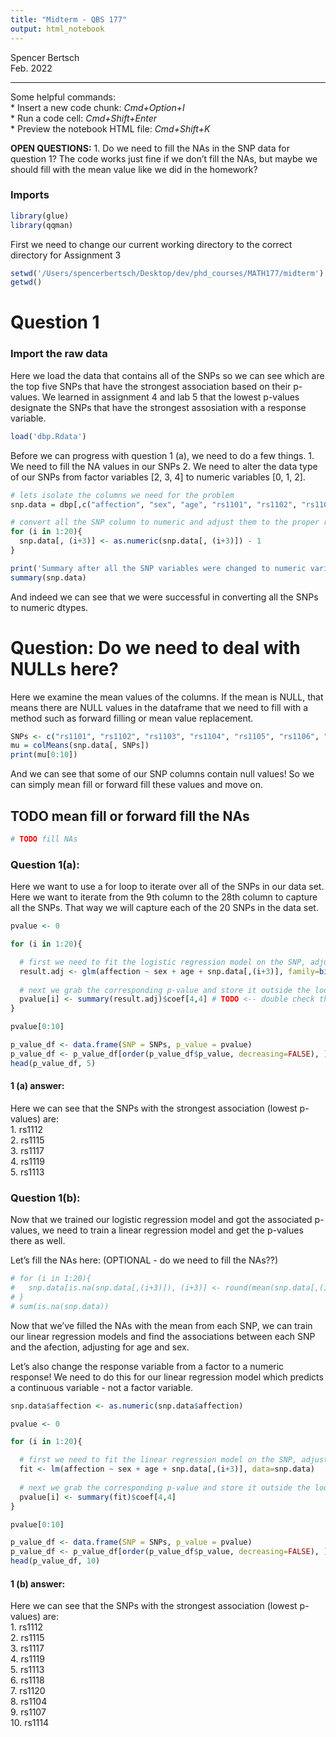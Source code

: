 ```yaml
---
title: "Midterm - QBS 177"
output: html_notebook
---
```


Spencer Bertsch  
Feb. 2022

------------

Some helpful commands:  
* Insert a new code chunk: *Cmd+Option+I*  
* Run a code cell: *Cmd+Shift+Enter*  
* Preview the notebook HTML file: *Cmd+Shift+K*  

**OPEN QUESTIONS:**
1. Do we need to fill the NAs in the SNP data for question 1? The code works just fine if we don't fill the NAs, but maybe we should fill with the mean value like we did in the homework? 


### Imports 
```r
library(glue)
library(qqman)
```

First we need to change our current working directory to the correct directory for Assignment 3
```r
setwd('/Users/spencerbertsch/Desktop/dev/phd_courses/MATH177/midterm')
getwd()
```


# Question 1
### Import the raw data 
Here we load the data that contains all of the SNPs so we can see which are the top five SNPs that have the strongest association based on their p-values. We learned in assignment 4 and lab 5 that the lowest p-values designate the SNPs that have the strongest assosiation with a response variable. 
```r
load('dbp.Rdata')
```

Before we can progress with question 1 (a), we need to do a few things. 
1. We need to fill the NA values in our SNPs
2. We need to alter the data type of our SNPs from factor variables [2, 3, 4] to numeric variables [0, 1, 2].


```r
# lets isolate the columns we need for the problem 
snp.data = dbp[,c("affection", "sex", "age", "rs1101", "rs1102", "rs1103", "rs1104", "rs1105", "rs1106", "rs1107", "rs1108", "rs1109", "rs1110", "rs1111", "rs1112", "rs1113", "rs1114", "rs1115", "rs1116", "rs1117", "rs1118", "rs1119", "rs1120")]

# convert all the SNP column to numeric and adjust them to the proper range
for (i in 1:20){
  snp.data[, (i+3)] <- as.numeric(snp.data[, (i+3)]) - 1
}

print('Summary after all the SNP variables were changed to numeric variables:')
summary(snp.data)
```
And indeed we can see that we were successful in converting all the SNPs to numeric dtypes. 

# Question: Do we need to deal with NULLs here? 

Here we examine the mean values of the columns. If the mean is NULL, that means there are NULL values in the dataframe that we need to fill with a method such as forward filling or mean value replacement.
```r
SNPs <- c("rs1101", "rs1102", "rs1103", "rs1104", "rs1105", "rs1106", "rs1107", "rs1108", "rs1109", "rs1110", "rs1111", "rs1112", "rs1113", "rs1114", "rs1115", "rs1116", "rs1117", "rs1118", "rs1119", "rs1120")
mu = colMeans(snp.data[, SNPs])
print(mu[0:10])
```
And we can see that some of our SNP columns contain null values! So we can simply mean fill or forward fill these values and move on. 

## TODO mean fill or forward fill the NAs
```r
# TODO fill NAs
```


### Question 1(a):
Here we want to use a for loop to iterate over all of the SNPs in our data set. Here we want to iterate from the 9th column to the 28th column to capture all the SNPs. That way we will capture each of the 20 SNPs in the data set. 
```r
pvalue <- 0

for (i in 1:20){

  # first we need to fit the logistic regression model on the SNP, adjusting for the age and sex of the patient 
  result.adj <- glm(affection ~ sex + age + snp.data[,(i+3)], family=binomial("logit"), data=snp.data)
  
  # next we grab the corresponding p-value and store it outside the loop
  pvalue[i] <- summary(result.adj)$coef[4,4] # TODO <-- double check this p-value is right, we want the one corresponding to the SNP, correct? I think that's correct. 
}

pvalue[0:10]

p_value_df <- data.frame(SNP = SNPs, p_value = pvalue)
p_value_df <- p_value_df[order(p_value_df$p_value, decreasing=FALSE), ]
head(p_value_df, 5)
```
#### 1 (a) answer: 
Here we can see that the SNPs with the strongest association (lowest p-values) are:  
1. rs1112  
2. rs1115  
3. rs1117  
4. rs1119  
5. rs1113  

### Question 1(b):

Now that we trained our logistic regression model and got the associated p-values, we need to train a linear regression model and get the p-values there as well. 

Let's fill the NAs here: (OPTIONAL - do we need to fill the NAs??)
```r
# for (i in 1:20){
#   snp.data[is.na(snp.data[,(i+3)]), (i+3)] <- round(mean(snp.data[,(i+3)], na.rm = TRUE))
# }
# sum(is.na(snp.data))
```

Now that we've filled the NAs with the mean from each SNP, we can train our linear regression models and find the associations between each SNP and the afection, adjusting for age and sex. 

Let's also change the response variable from a factor to a numeric response! We need to do this for our linear regression model which predicts a continuous variable - not a factor variable. 
```r
snp.data$affection <- as.numeric(snp.data$affection)
```


```r
pvalue <- 0

for (i in 1:20){

  # first we need to fit the linear regression model on the SNP, adjusting for the age and sex of the patient
  fit <- lm(affection ~ sex + age + snp.data[,(i+3)], data=snp.data)
  
  # next we grab the corresponding p-value and store it outside the loop
  pvalue[i] <- summary(fit)$coef[4,4]
}

pvalue[0:10]

p_value_df <- data.frame(SNP = SNPs, p_value = pvalue)
p_value_df <- p_value_df[order(p_value_df$p_value, decreasing=FALSE), ]
head(p_value_df, 10)
```

#### 1 (b) answer: 
Here we can see that the SNPs with the strongest association (lowest p-values) are:  
1. rs1112  
2. rs1115  
3. rs1117  
4. rs1119  
5. rs1113  
6. rs1118  
7. rs1120  
8. rs1104  
9. rs1107  
10. rs1114  


